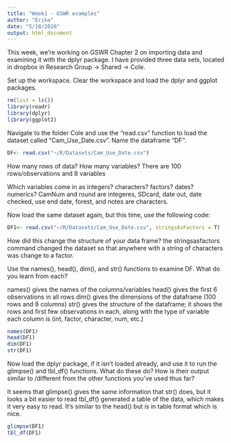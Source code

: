 ```yaml
---
title: "Week1 - GSWR examples"
author: "Erika"
date: "5/18/2020"
output: html_document
---
```


This week, we're working on GSWR Chapter 2 on importing data and examining it with the dplyr package. I have provided three data sets, located in dropbox in Research Group -> Shared -> Cole.

Set up the workspace. Clear the workspace and load the dplyr and ggplot packages.
```r
rm(list = ls())
library(readr)
library(dplyr)
library(ggplot2)
```
Navigate to the folder Cole and use the "read.csv" function to load the dataset called "Cam_Use_Date.csv". Name the dataframe "DF".

```r
DF<- read.csv("~/R/Datasets/Cam_Use_Date.csv")
```
How many rows of data?  How many variables?
There are 100 rows/observations and 8 variables

Which variables come in as integers? characters? factors? dates? numerics?
CamNum and round are integeres, SDcard, date out, date checked, use end date, forest, and notes are characters. 

Now load the same dataset again, but this time, use the following code: 
```r
DF1<- read.csv("~/R/Datasets/Cam_Use_Date.csv", stringsAsFactors = T)
```
How did this change the structure of your data frame?
the stringsasfactors command changed the dataset so that anywhere with a string of characters was change to a factor. 

Use the names(), head(), dim(), and str() functions to examine DF.  What do you learn from each?

names() gives the names of the columns/variables
head() gives the first 6 observations in all rows
dim() gives the dimensions of the dataframe (100 rows and 8 columns)
str() gives the structure of the dataframe; it shows the rows and first few observations in each, along with the type of variable each column is (int, factor, character, num, etc.)

```r
names(DF1)
head(DF1)
dim(DF1)
str(DF1)
```

Now load the dplyr package, if it isn't loaded already, and use it to run the glimpse() and tbl_df() functions.  What do these do?  How is their output similar to /different from the other functions you've used thus far?

It seems that glimpse() gives the same information that str() does, but it looks a bit easier to read
tbl_df() generated a table of the data, which makes it very easy to read. It's similar to the head() but is in table format which is nice. 
```r
glimpse(DF1)
tbl_df(DF1)
```






